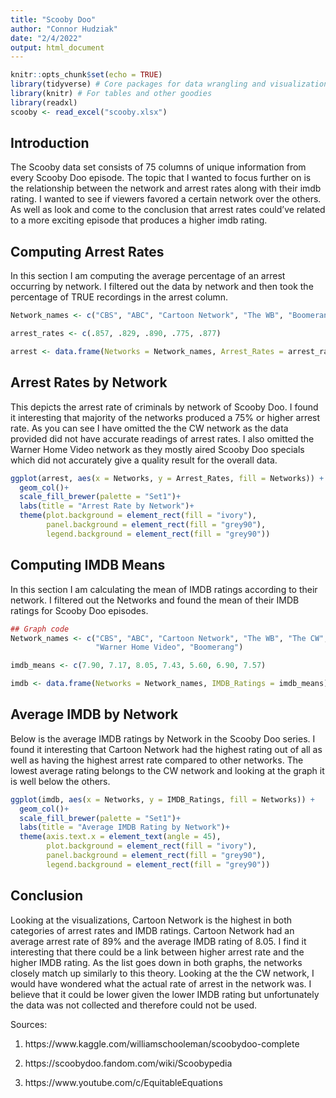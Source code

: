 ```yaml
---
title: "Scooby Doo"
author: "Connor Hudziak"
date: "2/4/2022"
output: html_document
---
```


```r
knitr::opts_chunk$set(echo = TRUE)
library(tidyverse) # Core packages for data wrangling and visualization
library(knitr) # For tables and other goodies
library(readxl)
scooby <- read_excel("scooby.xlsx")
```
## Introduction
The Scooby data set consists of 75 columns of unique information from every Scooby Doo episode. 
The topic that I wanted to focus further on is the relationship between the network and arrest rates along with their imdb rating. I wanted to see if viewers favored a certain network over the others. As well as look and come to the conclusion that arrest rates could've related to a more exciting episode that produces a higher imdb rating.


## Computing Arrest Rates
In this section I am computing the average percentage of an arrest occurring by network. I filtered out the data by network and then took the percentage of TRUE recordings in the arrest column.

```r
Network_names <- c("CBS", "ABC", "Cartoon Network", "The WB", "Boomerang")

arrest_rates <- c(.857, .829, .890, .775, .877)

arrest <- data.frame(Networks = Network_names, Arrest_Rates = arrest_rates)
```



## Arrest Rates by Network 
This depicts the arrest rate of criminals by network of Scooby Doo. I found it interesting that majority of the networks produced a 75% or higher arrest rate. As you can see I have omitted the the CW network as the data provided did not have accurate readings of arrest rates. I also omitted the Warner Home Video network as they mostly aired Scooby Doo specials which did not accurately give a quality result for the overall data.

```r
ggplot(arrest, aes(x = Networks, y = Arrest_Rates, fill = Networks)) +
  geom_col()+
  scale_fill_brewer(palette = "Set1")+
  labs(title = "Arrest Rate by Network")+
  theme(plot.background = element_rect(fill = "ivory"),
        panel.background = element_rect(fill = "grey90"),
        legend.background = element_rect(fill = "grey90"))

```

## Computing IMDB Means
In this section I am calculating the mean of IMDB ratings according to their network. I filtered out the Networks and found the mean of their IMDB ratings for Scooby Doo episodes.

```r
## Graph code
Network_names <- c("CBS", "ABC", "Cartoon Network", "The WB", "The CW", 
                   "Warner Home Video", "Boomerang")

imdb_means <- c(7.90, 7.17, 8.05, 7.43, 5.60, 6.90, 7.57)

imdb <- data.frame(Networks = Network_names, IMDB_Ratings = imdb_means)
```

## Average IMDB by Network
Below is the average IMDB ratings by Network in the Scooby Doo series. I found it interesting that Cartoon Network had the highest rating out of all as well as having the highest arrest rate compared to other networks. The lowest average rating belongs to the CW network and looking at the graph it is well below the others.
```r
ggplot(imdb, aes(x = Networks, y = IMDB_Ratings, fill = Networks)) +
  geom_col()+
  scale_fill_brewer(palette = "Set1")+
  labs(title = "Average IMDB Rating by Network")+
  theme(axis.text.x = element_text(angle = 45),
        plot.background = element_rect(fill = "ivory"),
        panel.background = element_rect(fill = "grey90"),
        legend.background = element_rect(fill = "grey90"))

```




## Conclusion
Looking at the visualizations, Cartoon Network is the highest in both categories of arrest rates and IMDB ratings. Cartoon Network had an average arrest rate of 89% and the average IMDB rating of 8.05. I find it interesting that there could be a link between higher arrest rate and the higher IMDB rating. As the list goes down in both graphs, the networks closely match up similarly to this theory. Looking at the the CW network, I would have wondered what the actual rate of arrest in the network was. I believe that it could be lower given the lower IMDB rating but unfortunately the data was not collected and therefore could not be used.

Sources:

1. https://www.kaggle.com/williamschooleman/scoobydoo-complete 

2. https://scoobydoo.fandom.com/wiki/Scoobypedia 

3. https://www.youtube.com/c/EquitableEquations 






